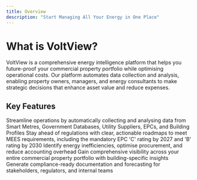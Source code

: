 ```yaml
---
title: Overview
description: "Start Managing All Your Energy in One Place"
---
```


# What is VoltView?

VoltView is a comprehensive energy intelligence platform that helps you future-proof your commercial property portfolio while optimising operational costs. Our platform automates data collection and analysis, enabling property owners, managers, and energy consultants to make strategic decisions that enhance asset value and reduce expenses.

## Key Features

<CardGroup cols={2}>
  <Card
    title="Unified Data Integration"
    icon="database"
  >
    Streamline operations by automatically collecting and analysing data from Smart Metres, Government Databases, Utility Suppliers, EPCs, and Building Profiles
  </Card>
  <Card
    title="Compliance Forecasting"
    icon="chart-line"
  >
    Stay ahead of regulations with clear, actionable roadmaps to meet MEES requirements, including the mandatory EPC 'C' rating by 2027 and 'B' rating by 2030
  </Card>
  <Card
    title="Cost Optimisation"
    icon="coins"
  >
    Identify energy inefficiencies, optimise procurement, and reduce accounting overhead
  </Card>
  <Card
    title="Portfolio Intelligence"
    icon="building"
  >
    Gain comprehensive visibility across your entire commercial property portfolio with building-specific insights
  </Card>
  <Card
    title="Automated Reporting"
    icon="file-lines"
  >
    Generate compliance-ready documentation and forecasting for stakeholders, regulators, and internal teams
  </Card>
</CardGroup>




